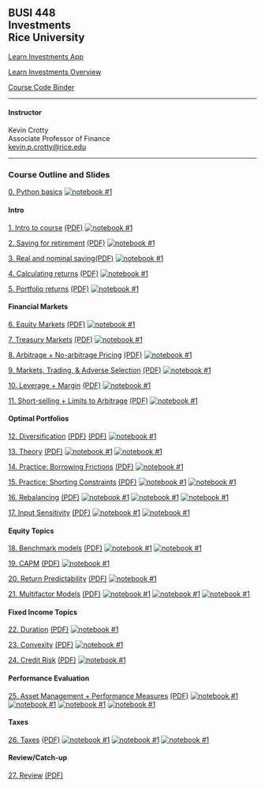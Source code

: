 ## BUSI 448<br>Investments<br>Rice University


[Learn Investments App](https://learn-investments.rice-business.org)

[Learn Investments Overview](./busi448/99_learn_investments.html)

[Course Code Binder](https://mybinder.org/v2/gh/kpcrotty/busi448_binder/HEAD)

<hr>

#### Instructor

Kevin Crotty<br>
Associate Professor of Finance<br>
<a href="mailto:kevin.p.crotty@rice.edu">kevin.p.crotty@rice.edu</a>

<hr>

### Course Outline and Slides

[0. Python basics](./busi448/python_basics.html)  [![notebook #1](https://colab.research.google.com/assets/colab-badge.svg)](https://colab.research.google.com/github/kpcrotty/busi448/blob/main/class_notebooks/00_python_basics.ipynb)

#### Intro

[1. Intro to course](./busi448/01_intro.html) [(PDF)](./busi448/pdfs/01_intro.pdf)  [![notebook #1](https://colab.research.google.com/assets/colab-badge.svg)](https://colab.research.google.com/github/kpcrotty/busi448/blob/main/class_notebooks/01_intro.ipynb)

[2. Saving for retirement](./busi448/02_saving.html) [(PDF)](./busi448/pdfs/02_saving.pdf) [![notebook #1](https://colab.research.google.com/assets/colab-badge.svg)](https://colab.research.google.com/github/kpcrotty/busi448/blob/main/class_notebooks/02_saving.ipynb)

[3. Real and nominal saving](./busi448/03_saving_real_nominal.html)[(PDF)](./busi448/pdfs/03_saving_real_nominal.pdf) [![notebook #1](https://colab.research.google.com/assets/colab-badge.svg)](https://colab.research.google.com/github/kpcrotty/busi448/blob/main/class_notebooks/03_saving_real_nominal.ipynb)

[4. Calculating returns](./busi448/04_returns.html) [(PDF)](./busi448/pdfs/04_returns.pdf)  [![notebook #1](https://colab.research.google.com/assets/colab-badge.svg)](https://colab.research.google.com/github/kpcrotty/busi448/blob/main/class_notebooks/04_returns.ipynb)

[5. Portfolio returns](./busi448/05_returns_portfolios.html) [(PDF)](./busi448/pdfs/05_returns_portfolios.pdf)  [![notebook #1](https://colab.research.google.com/assets/colab-badge.svg)](https://colab.research.google.com/github/kpcrotty/busi448/blob/main/class_notebooks/05_returns_portfolios.ipynb)

#### Financial Markets

[6. Equity Markets](./busi448/06_stocks.html) [(PDF)](./busi448/pdfs/06_stocks.pdf)  [![notebook #1](https://colab.research.google.com/assets/colab-badge.svg)](https://colab.research.google.com/github/kpcrotty/busi448/blob/main/class_notebooks/06_stocks.ipynb)

[7. Treasury Markets](./busi448/07_treasuries.html) [(PDF)](./busi448/pdfs/07_treasuries.pdf)  [![notebook #1](https://colab.research.google.com/assets/colab-badge.svg)](https://colab.research.google.com/github/kpcrotty/busi448/blob/main/class_notebooks/07_treasuries.ipynb)

[8. Arbitrage + No-arbitrage Pricing](./busi448/08_arbitrage.html) [(PDF)](./busi448/pdfs/08_arbitrage.pdf){target="_blank"}  [![notebook #1](https://colab.research.google.com/assets/colab-badge.svg)](https://colab.research.google.com/github/kpcrotty/busi448/blob/main/class_notebooks/08_arbitrage.ipynb)

[9. Markets, Trading, & Adverse Selection](./busi448/09_markets.html) [(PDF)](./busi448/pdfs/09_markets.pdf)  [![notebook #1](https://colab.research.google.com/assets/colab-badge.svg)](https://colab.research.google.com/github/kpcrotty/busi448/blob/main/class_notebooks/)
<!-- &nbsp;&nbsp; [(Notes on optimal bidding)](./busi448/asymmetric_info.html)  -->

[10. Leverage + Margin](./busi448/10_leverage.html) [(PDF)](./busi448/pdfs/10_leverage.pdf)  [![notebook #1](https://colab.research.google.com/assets/colab-badge.svg)](https://colab.research.google.com/github/kpcrotty/busi448/blob/main/class_notebooks/10_leverage.ipynb)

[11. Short-selling + Limits to Arbitrage](./busi448/11_shorting.html) [(PDF)](./busi448/pdfs/11_shorting.pdf)  [![notebook #1](https://colab.research.google.com/assets/colab-badge.svg)](https://colab.research.google.com/github/kpcrotty/busi448/blob/main/class_notebooks/11_shorting.ipynb)

#### Optimal Portfolios

[12. Diversification](./busi448/12_diversification.html) [(PDF)](./busi448/pdfs/12_diversification.pdf)  [(PDF)](./busi448/pdfs/01_intro.pdf)  [![notebook #1](https://colab.research.google.com/assets/colab-badge.svg)](https://colab.research.google.com/github/kpcrotty/busi448/blob/main/class_notebooks/12_diversification.ipynb)

[13. Theory](./busi448/13_portfolios_theory.html) [(PDF)](./busi448/pdfs/13_portfolios_theory.pdf)  [![notebook #1](https://colab.research.google.com/assets/colab-badge.svg)](https://colab.research.google.com/github/kpcrotty/busi448/blob/main/class_notebooks/13a_portfolios_theory.ipynb)
[![notebook #1](https://colab.research.google.com/assets/colab-badge.svg)](https://colab.research.google.com/github/kpcrotty/busi448/blob/main/class_notebooks/13b_portfolios_theory.ipynb)

[14. Practice: Borrowing Frictions](./busi448/14_portfolios_borrowing_frictions.html) [(PDF)](./busi448/pdfs/14_portfolios_borrowing_frictions.pdf)  [![notebook #1](https://colab.research.google.com/assets/colab-badge.svg)](https://colab.research.google.com/github/kpcrotty/busi448/blob/main/class_notebooks/14_portfolios_borrowing_frictions.ipynb)

[15. Practice: Shorting Constraints](./busi448/15_portfolios_short_constraints.html) [(PDF)](./busi448/pdfs/15_portfolios_short_constraints.pdf)  [![notebook #1](https://colab.research.google.com/assets/colab-badge.svg)](https://colab.research.google.com/github/kpcrotty/busi448/blob/main/class_notebooks/15a_portfolios_short_constraints.ipynb) [![notebook #1](https://colab.research.google.com/assets/colab-badge.svg)](https://colab.research.google.com/github/kpcrotty/busi448/blob/main/class_notebooks/15b_industry_frontier.ipynb)

[16. Rebalancing](./busi448/16_rebalancing.html) [(PDF)](./busi448/pdfs/16_rebalancing.pdf)  [![notebook #1](https://colab.research.google.com/assets/colab-badge.svg)](https://colab.research.google.com/github/kpcrotty/busi448/blob/main/class_notebooks/16a_risk_aversion.ipynb) [![notebook #1](https://colab.research.google.com/assets/colab-badge.svg)](https://colab.research.google.com/github/kpcrotty/busi448/blob/main/class_notebooks/16b_simulation.ipynb) [![notebook #1](https://colab.research.google.com/assets/colab-badge.svg)](https://colab.research.google.com/github/kpcrotty/busi448/blob/main/class_notebooks/16c_rebalancing.ipynb)

[17. Input Sensitivity](./busi448/17_input_sensitivity.html) [(PDF)](./busi448/pdfs/17_input_sensitivity.pdf)  [![notebook #1](https://colab.research.google.com/assets/colab-badge.svg)](https://colab.research.google.com/github/kpcrotty/busi448/blob/main/class_notebooks/17a_backtest_sbbg.ipynb) [![notebook #1](https://colab.research.google.com/assets/colab-badge.svg)](https://colab.research.google.com/github/kpcrotty/busi448/blob/main/class_notebooks/17b_backtest_industries.ipynb)

#### Equity Topics

[18. Benchmark models](./busi448/18_mkt_model_regression.html) [(PDF)](./busi448/pdfs/18_mkt_model_regression.pdf)  [![notebook #1](https://colab.research.google.com/assets/colab-badge.svg)](https://colab.research.google.com/github/kpcrotty/busi448/blob/main/class_notebooks/18a_mkt_model_regression.ipynb) [![notebook #1](https://colab.research.google.com/assets/colab-badge.svg)](https://colab.research.google.com/github/kpcrotty/busi448/blob/main/class_notebooks/18b_backtest_industries_mkt_model.ipynb)

[19. CAPM](./busi448/19_capm.html) [(PDF)](./busi448/pdfs/19_capm.pdf)  [![notebook #1](https://colab.research.google.com/assets/colab-badge.svg)](https://colab.research.google.com/github/kpcrotty/busi448/blob/main/class_notebooks/19_capm.ipynb)

[20. Return Predictability](./busi448/20_predictability.html) [(PDF)](./busi448/pdfs/20_predictability.pdf)  [![notebook #1](https://colab.research.google.com/assets/colab-badge.svg)](https://colab.research.google.com/github/kpcrotty/busi448/blob/main/class_notebooks/20_predictability.ipynb)

[21. Multifactor Models](./busi448/21_multifactor_models.html) [(PDF)](./busi448/pdfs/21_multifactor_models.pdf)  [![notebook #1](https://colab.research.google.com/assets/colab-badge.svg)](https://colab.research.google.com/github/kpcrotty/busi448/blob/main/class_notebooks/21a_equity_factors.ipynb) [![notebook #1](https://colab.research.google.com/assets/colab-badge.svg)](https://colab.research.google.com/github/kpcrotty/busi448/blob/main/class_notebooks/21b_factor_models_and_exprets.ipynb) [![notebook #1](https://colab.research.google.com/assets/colab-badge.svg)](https://colab.research.google.com/github/kpcrotty/busi448/blob/main/class_notebooks/21c_fama_macbeth_exprets.ipynb)

#### Fixed Income Topics

[22. Duration](./busi448/22_duration.html) [(PDF)](./busi448/pdfs/22_duration.pdf)  [![notebook #1](https://colab.research.google.com/assets/colab-badge.svg)](https://colab.research.google.com/github/kpcrotty/busi448/blob/main/class_notebooks/22_duration.ipynb)

[23. Convexity](./busi448/23_convexity.html) [(PDF)](./busi448/pdfs/23_convexity.pdf)  [![notebook #1](https://colab.research.google.com/assets/colab-badge.svg)](https://colab.research.google.com/github/kpcrotty/busi448/blob/main/class_notebooks/23_convexity.ipynb)

[24. Credit Risk](./busi448/24_credit_risk.html) [(PDF)](./busi448/pdfs/24_credit_risk.pdf)  [![notebook #1](https://colab.research.google.com/assets/colab-badge.svg)](https://colab.research.google.com/github/kpcrotty/busi448/blob/main/class_notebooks/24_credit_risk.ipynb)



#### Performance Evaluation

[25. Asset Management + Performance Measures](./busi448/25_asset_mgt.html) [(PDF)](./busi448/pdfs/25_asset_mgt.pdf)  [![notebook #1](https://colab.research.google.com/assets/colab-badge.svg)](https://colab.research.google.com/github/kpcrotty/busi448/blob/main/class_notebooks/25a_mutual_fund_perfeval.ipynb) [![notebook #1](https://colab.research.google.com/assets/colab-badge.svg)](https://colab.research.google.com/github/kpcrotty/busi448/blob/main/class_notebooks/25b_momentum_etf_perfeval.ipynb) [![notebook #1](https://colab.research.google.com/assets/colab-badge.svg)](https://colab.research.google.com/github/kpcrotty/busi448/blob/main/class_notebooks/25c_attribution_analysis.ipynb) [![notebook #1](https://colab.research.google.com/assets/colab-badge.svg)](https://colab.research.google.com/github/kpcrotty/busi448/blob/main/class_notebooks/25d_market_timing.ipynb)

#### Taxes

[26. Taxes](./busi448/26_tax_advantaged_accts.html) [(PDF)](./busi448/pdfs/26_tax_advantaged_accts.pdf)  [![notebook #1](https://colab.research.google.com/assets/colab-badge.svg)](https://colab.research.google.com/github/kpcrotty/busi448/blob/main/class_notebooks/26a_tax_primer.ipynb) [![notebook #1](https://colab.research.google.com/assets/colab-badge.svg)](https://colab.research.google.com/github/kpcrotty/busi448/blob/main/class_notebooks/26b_tax_advantaged_savings.ipynb) [![notebook #1](https://colab.research.google.com/assets/colab-badge.svg)](https://colab.research.google.com/github/kpcrotty/busi448/blob/main/class_notebooks/26c_mortgage_interest.ipynb)



#### Review/Catch-up

[27. Review](./busi448/27_review.html) [(PDF)](./busi448/pdfs/27_review.pdf) 